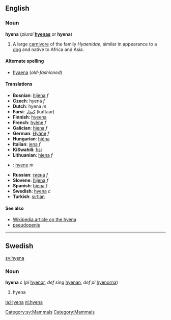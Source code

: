 ==English==
=== Noun ===
'''hyena''' (''plural'' '''[[hyenas]]''' or '''hyena''')

#A large [[carnivore]] of the family ''Hyaenidae'', similar in appearance to a [[dog]] and native to Africa and Asia.

==== Alternate spelling ====
*[[hyaena]] (''old-fashioned'')

==== Translations ====
*'''Bosnian''': [[hijena]] ''f''
*'''Czech''': hyena ''f''
*'''Dutch''': hyena ''m''
*'''Farsi''': [[كفتار]] (kaftaar)
*'''Finnish''': [[hyeena]]
*'''French''': [[hyène]] ''f''
*'''Galician''': [[hiena]] ''f''
*'''German''': [[Hyäne]] ''f''
*'''Hungarian''': [[hiéna]]
*'''Italian''': [[iena]] ''f''
*'''KiSwahili''': [[fisi]]
*'''Lithuanian''': [[hiena]] ''f''
*{{no}}: [[hyene]] ''m''
*'''Russian''': [[гиена]] ''f''
*'''Slovene''': [[hijena]] ''f''
*'''Spanish''': [[hiena]] ''f''
*'''Swedish''': [[hyena#Swedish|hyena]] ''c''
*'''Turkish''': [[sırtlan]]

====See also====
*[[w:hyena|Wikipedia article on the hyena]]
*[[pseudopenis]]
----
==Swedish==
[[sv:hyena]] [[Category:sv:Mammals]]
===Noun===
'''hyena''' ''c'' (''pl'' [[hyenor]], ''def sing'' [[hyenan]], ''def pl'' [[hyenorna]])

#hyena

[[Category:Mammals]]

[[la:Hyena]]
[[nl:hyena]]